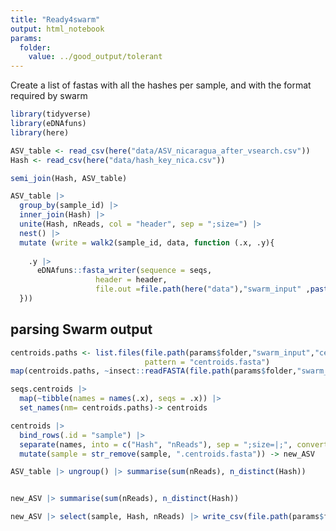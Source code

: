 ```yaml
---
title: "Ready4swarm"
output: html_notebook
params:
  folder:
    value: ../good_output/tolerant
---
```


Create a list of fastas with all the hashes per sample, and with the format required by swarm

```r
library(tidyverse)
library(eDNAfuns)
library(here)
```

```r
ASV_table <- read_csv(here("data/ASV_nicaragua_after_vsearch.csv"))
Hash <- read_csv(here("data/hash_key_nica.csv"))

semi_join(Hash, ASV_table)

ASV_table |> 
  group_by(sample_id) |> 
  inner_join(Hash) |> 
  unite(Hash, nReads, col = "header", sep = ";size=") |> 
  nest() |> 
  mutate (write = walk2(sample_id, data, function (.x, .y){
    
    .y |> 
      eDNAfuns::fasta_writer(sequence = seqs,
                   header = header, 
                   file.out =file.path(here("data"),"swarm_input" ,paste0(.x, ".fasta")))
  }))

```


## parsing Swarm output

```r
centroids.paths <- list.files(file.path(params$folder,"swarm_input","centroids"),
                              pattern = "centroids.fasta") 
map(centroids.paths, ~insect::readFASTA(file.path(params$folder,"swarm_input","centroids", .x), bin = F)) -> seqs.centroids

seqs.centroids |> 
  map(~tibble(names = names(.x), seqs = .x)) |> 
  set_names(nm= centroids.paths)-> centroids

centroids |>
  bind_rows(.id = "sample") |> 
  separate(names, into = c("Hash", "nReads"), sep = ";size=|;", convert = T) |> 
  mutate(sample = str_remove(sample, ".centroids.fasta")) -> new_ASV

ASV_table |> ungroup() |> summarise(sum(nReads), n_distinct(Hash))


new_ASV |> summarise(sum(nReads), n_distinct(Hash))

new_ASV |> select(sample, Hash, nReads) |> write_csv(file.path(params$folder, "new_ASV_after_swarm.csv")) 
```

